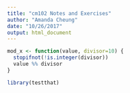 ```yaml
---
title: "cm102 Notes and Exercises"
author: "Amanda Cheung"
date: "10/26/2017"
output: html_document
---
```



```r
mod_x <- function(value, divisor=10) {
  stopifnot(!is.integer(divisor))
  value %% divisor
}
```

```r
library(testthat)
```

